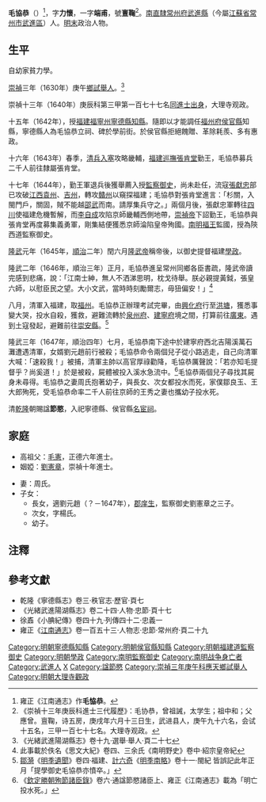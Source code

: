 '''毛協恭'''（{{bd|？年||1647年|catIdx=M毛}}）<ref>雍正《江南通志》作'''毛恊恭'''。</ref>，字'''力懷'''，一字'''端甫'''，號'''亶鞠'''<ref>《崇禎十三年庚辰科進士三代履歷》：毛协恭，曾祖誡，太学生；祖中和；父應曾。亶鞠，诗五房，庚戌年六月十三日生，武进县人，庚午九十六名，会试十五名，三甲一百七十七名。大理寺观政。</ref>。[[南直隸|南直隸]][[常州府|常州府]][[武進縣|武進縣]]（今屬[[江蘇省|江蘇省]][[常州市|常州市]][[武進區|武進區]]）人。[[明末|明末]]政治人物。

==生平==
自幼家貧力學。

[[崇禎|崇禎]]三年（1630年）庚午[[鄉試|鄉試]][[舉人|舉人]]。<ref>《光緒武進陽湖縣志》卷十九·選舉·舉人·頁二十七</ref>

崇禎十三年（1640年）庚辰科第三甲第一百七十七名[[同進士出身|同進士出身]]，大理寺观政。

十五年（1642年），授[[福建|福建]][[福寧州|福寧州]][[寧德縣|寧德縣]][[知縣|知縣]]。隨即以才能調任[[福州府|福州府]][[侯官縣|侯官縣]]知縣，寧德縣人為毛協恭立祠、碑於學前街。於侯官縣拒絕餽贈、革除耗羨、多有惠政。

十六年（1643年）春季，[[清兵入塞|清兵入塞]]攻略畿輔，[[福建巡撫|福建巡撫]][[張肯堂|張肯堂]]勤王，毛協恭募兵二千人前往隸屬張肯堂。

十七年（1644年），勤王軍退兵後獲舉薦入授[[監察御史|監察御史]]，尚未赴任，流寇[[張獻忠|張獻忠]]部已攻破[[江西|江西]][[袁州|袁州]]、[[吉州|吉州]]，轉攻[[贛州|贛州]]以窺探福建；毛協恭對張肯堂進言：「杉關，入閩門戶，關固，賊不能越[[邵武府|邵武]]而南。請厚集兵守之。」兩個月後，張獻忠軍轉往[[四川|四川]]使福建危機暫解，而[[李自成|李自成]]攻陷京師畿輔西側地帶，[[崇禎帝|崇禎帝]]下詔勤王，毛協恭與張肯堂再度募集義勇軍，剛集結便獲悉京師淪陷皇帝殉國。[[南明|南明]][[朱由崧|福王]]監國，授為陝西道監察御史。

[[隆武|隆武]]元年（1645年，[[順治|順治]]二年）閏六月[[隆武帝|隆武帝]]稱帝後，以御史提督福建[[學政|學政]]。

隆武二年（1646年，順治三年）正月，毛協恭進呈常州同鄉各臣書疏，隆武帝讀完感到悲痛，說：「江南士紳，無人不洒涕思明，枕戈待舉。朕必親提黃鉞，張皇六師，以慰臣民之望。大小文武，當時時刻勵爾志，毋狃偏安！」<ref>此事載於佚名《思文大紀》卷四、三余氏《南明野史》卷中·紹宗皇帝紀</ref>

八月，清軍入福建，取[[福州|福州]]。毛協恭正辦理考試完畢，由[[興化府|興化府]]行至[[洪塘_(福州)|洪塘]]，獲悉事變大哭，投水自殺，獲救，避難流轉於[[泉州府|泉州府]]、[[建寧府|建寧府]]境之間，打算前往[[廣東|廣東]]。遇到土寇發起，避難前往[[崇安縣|崇安縣]]。<ref>[[鄒漪|鄒漪]]《[[明季遺聞|明季遺聞]]》卷四·福建、[[計六奇|計六奇]]《[[明季南略|明季南略]]》卷十一·閩紀 皆誤記此年正月「提學御史毛協恭亦憤卒。」</ref>

隆武三年（1647年，順治四年）七月，毛協恭南下途中於建寧府西北吉陽溪萬石灘遭遇清軍，女婿劉元趙前行被殺；毛協恭命令兩個兒子從小路逃走，自己向清軍大喊：「速殺我！」被捕，清軍主帥以高官厚祿勸降，毛協恭厲聲說：「若亦知毛提督乎？尚奚道！」於是被殺，屍體被投入溪水急流中。<ref>《[[欽定勝朝殉節諸臣錄|欽定勝朝殉節諸臣錄]]》卷六·通諡節愍諸臣上、雍正《江南通志》載為「明亡投水死。」</ref>毛協恭兩個兒子尋找其屍身未尋得。毛協恭之妻周氏抱著幼子，與長女、次女都投水而死，家僕鄒良玉、王大郎殉死，受毛協恭命率二千人前往京師的王秀之妻也攜幼子投水死。

清[[乾隆|乾隆]]朝賜諡'''節愍'''，入祀寧德縣、侯官縣[[名宦祠|名宦祠]]。

==家庭==
*高祖父：[[毛憲_(正德進士)|毛憲]]，正德六年進士。
*姻婭：[[劉憲章|劉憲章]]，崇禎十年進士。

*妻：周氏。
*子女：
**長女，適劉元趙（？－1647年），[[郡庠生|郡庠生]]，監察御史劉憲章之三子。
**次女，字楊氏。
**幼子。

==注釋==
{{reflist}}
==參考文獻==
*乾隆《寧德縣志》卷三·秩官志·歷官·頁七
*《光緒武進陽湖縣志》卷二十四·人物·忠節·頁十七
*徐鼒《小腆紀傳》卷四十九·列傳四十二·忠義一
*雍正《[[江南通志|江南通志]]》卷一百五十三·人物志·忠節·常州府·頁二十九

{{崇禎十三年庚辰科殿試金榜}}
{{DEFAULTSORT:M毛}}
[[Category:明朝寧德縣知縣|Category:明朝寧德縣知縣]]
[[Category:明朝侯官縣知縣|Category:明朝侯官縣知縣]]
[[Category:明朝福建道監察御史|Category:明朝福建道監察御史]]
[[Category:明朝學政|Category:明朝學政]]
[[Category:南明監察御史|Category:南明監察御史]]
[[Category:南明战争身亡者|Category:南明战争身亡者]]
[[Category:武進人|Category:武進人]]
[[Category:毛姓|X]]
[[Category:諡節愍|Category:諡節愍]]
[[Category:崇禎三年庚午科應天鄉試舉人|Category:崇禎三年庚午科應天鄉試舉人]]
[[Category:明朝大理寺觀政|Category:明朝大理寺觀政]]